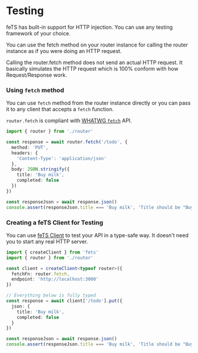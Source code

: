 
# Testing

feTS has built-in support for HTTP injection. You can use any testing framework of your choice.

You can use the fetch method on your router instance for calling the router instance as if you were
doing an HTTP request.

<Callout>
  Calling the router.fetch method does not send an actual HTTP request. It basically simulates the
  HTTP request which is 100% conform with how Request/Response work.
</Callout>

### Using `fetch` method

You can use `fetch` method from the router instance directly or you can pass it to any client that
accepts a `fetch` function.

`router.fetch` is compliant with
[WHATWG `fetch`](https://developer.mozilla.org/en-US/docs/Web/API/Fetch_API) API.

```ts
import { router } from './router'

const response = await router.fetch('/todo', {
  method: 'PUT',
  headers: {
    'Content-Type': 'application/json'
  },
  body: JSON.stringify({
    title: 'Buy milk',
    completed: false
  })
})

const responseJson = await response.json()
console.assert(responseJson.title === 'Buy milk', 'Title should be "Buy milk"')
```

### Creating a feTS Client for Testing

You can use [feTS Client](/client/quick-start) to test your API in a type-safe way. It doesn't need
you to start any real HTTP server.

```ts
import { createClient } from 'fets'
import { router } from './router'

const client = createClient<typeof router>({
  fetchFn: router.fetch,
  endpoint: 'http://localhost:3000'
})

// Everything below is fully typed
const response = await client['/todo'].put({
  json: {
    title: 'Buy milk',
    completed: false
  }
})

const responseJson = await response.json()
console.assert(responseJson.title === 'Buy milk', 'Title should be "Buy milk"')
```
